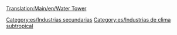 [[Translation:Main/en/Water Tower]]
{{es/Industrias| nombre=Torre de agua
| imagen=Water_tower.gif
| climas=[[Main/en/Clima/Es#Subtropical|Subtropical]]
| acepta=[[Main/es/Agua|Agua]]
| produce=Nada
| notas=No existe en otros [[Main/es/Clima|climas]]. Solo puede situarse en zonas desérticas.
}}

[[Category:es/Industrias secundarias]]
[[Category:es/Industrias de clima subtropical]]